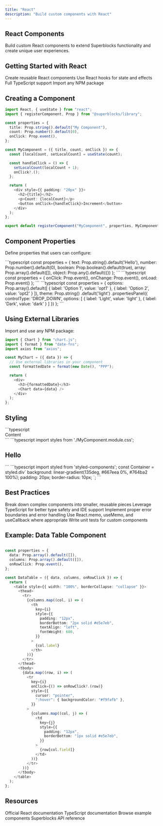 ```yaml
---
title: "React"
description: "Build custom components with React"
---
```


## React Components

Build custom React components to extend Superblocks functionality and create unique user experiences.

## Getting Started with React

<CardGroup cols={2}>
  <Card title="Custom Components" icon="cube">
    Create reusable React components
  </Card>
  <Card title="Hooks" icon="link">
    Use React hooks for state and effects
  </Card>
  <Card title="TypeScript" icon="code">
    Full TypeScript support
  </Card>
  <Card title="NPM Packages" icon="box">
    Import any NPM package
  </Card>
</CardGroup>

## Creating a Component

```typescript
import React, { useState } from "react";
import { registerComponent, Prop } from "@superblocks/library";

const properties = {
  title: Prop.string().default("My Component"),
  count: Prop.number().default(0),
  onClick: Prop.event(),
};

const MyComponent = ({ title, count, onClick }) => {
  const [localCount, setLocalCount] = useState(count);

  const handleClick = () => {
    setLocalCount(localCount + 1);
    onClick?.();
  };

  return (
    <div style={{ padding: "20px" }}>
      <h2>{title}</h2>
      <p>Count: {localCount}</p>
      <button onClick={handleClick}>Increment</button>
    </div>
  );
};

export default registerComponent("MyComponent", properties, MyComponent);
```

## Component Properties

Define properties that users can configure:

<Tabs>
  <Tab title="Basic Types">
    ```typescript
    const properties = {
      text: Prop.string().default('Hello'),
      number: Prop.number().default(0),
      boolean: Prop.boolean().default(true),
      array: Prop.array().default([]),
      object: Prop.any().default({})
    };
    ```
  </Tab>
  <Tab title="Events">
    ```typescript
    const properties = {
      onClick: Prop.event(),
      onChange: Prop.event(),
      onLoad: Prop.event()
    };
    ```
  </Tab>
  <Tab title="Advanced">
    ```typescript
    const properties = {
      options: Prop.array().default([
        { label: 'Option 1', value: 'opt1' },
        { label: 'Option 2', value: 'opt2' }
      ]),
      theme: Prop.string()
        .default('light')
        .propertiesPanel({
          controlType: 'DROP_DOWN',
          options: [
            { label: 'Light', value: 'light' },
            { label: 'Dark', value: 'dark' }
          ]
        })
    };
    ```
  </Tab>
</Tabs>

## Using External Libraries

Import and use any NPM package:

```typescript
import { Chart } from "chart.js";
import { format } from "date-fns";
import axios from "axios";

const MyChart = ({ data }) => {
  // Use external libraries in your component
  const formattedDate = format(new Date(), "PPP");

  return (
    <div>
      <h3>{formattedDate}</h3>
      <Chart data={data} />
    </div>
  );
};
```

## Styling

<AccordionGroup>
  <Accordion title="Inline Styles" icon="paintbrush">
    ```typescript
    <div
      style={{
        backgroundColor: "#f3f4f6",
        padding: "16px",
        borderRadius: "8px",
        boxShadow: "0 1px 3px rgba(0,0,0,0.1)",
      }}
    >
      Content
    </div>
    ```
  </Accordion>
  <Accordion title="CSS Modules" icon="file-code">
    ```typescript import styles from './MyComponent.module.css';
    <div className={styles.container}>
      <h2 className={styles.title}>Hello</h2>
    </div>
    ```
  </Accordion>
  <Accordion title="Styled Components" icon="wand-magic-sparkles">
    ```typescript import styled from 'styled-components'; const Container =
    styled.div` background: linear-gradient(135deg, #667eea 0%, #764ba2 100%);
    padding: 20px; border-radius: 10px; `; ```
  </Accordion>
</AccordionGroup>

## Best Practices

<Steps>
  <Step title="Keep Components Small">
    Break down complex components into smaller, reusable pieces
  </Step>
  <Step title="Use TypeScript">
    Leverage TypeScript for better type safety and IDE support
  </Step>
  <Step title="Handle Errors">
    Implement proper error boundaries and error handling
  </Step>
  <Step title="Optimize Performance">
    Use React.memo, useMemo, and useCallback where appropriate
  </Step>
  <Step title="Test Your Components">
    Write unit tests for custom components
  </Step>
</Steps>

## Example: Data Table Component

```typescript

const properties = {
  data: Prop.array().default([]),
  columns: Prop.array().default([]),
  onRowClick: Prop.event(),
};

const DataTable = ({ data, columns, onRowClick }) => {
  return (
    <table style={{ width: "100%", borderCollapse: "collapse" }}>
      <thead>
        <tr>
          {columns.map((col, i) => (
            <th
              key={i}
              style={{
                padding: "12px",
                borderBottom: "2px solid #e5e7eb",
                textAlign: "left",
                fontWeight: 600,
              }}
            >
              {col.label}
            </th>
          ))}
        </tr>
      </thead>
      <tbody>
        {data.map((row, i) => (
          <tr
            key={i}
            onClick={() => onRowClick?.(row)}
            style={{
              cursor: "pointer",
              ":hover": { backgroundColor: "#f9fafb" },
            }}
          >
            {columns.map((col, j) => (
              <td
                key={j}
                style={{
                  padding: "12px",
                  borderBottom: "1px solid #e5e7eb",
                }}
              >
                {row[col.field]}
              </td>
            ))}
          </tr>
        ))}
      </tbody>
    </table>
  );
};

```

## Resources

<CardGroup cols={2}>
  <Card title="React Documentation" icon="book" href="https://react.dev">
    Official React documentation
  </Card>
  <Card
    title="TypeScript Docs"
    icon="code"
    href="https://www.typescriptlang.org"
  >
    TypeScript documentation
  </Card>
  <Card title="Component Library" icon="cube" href="/guides">
    Browse example components
  </Card>
  <Card
    title="API Reference"
    icon="terminal"
    href="/api-reference/introduction"
  >
    Superblocks API reference
  </Card>
</CardGroup>
